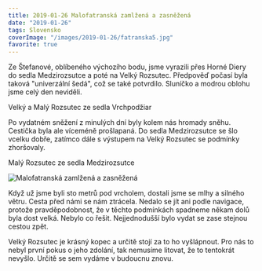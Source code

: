 ```yaml
---
title: 2019-01-26 Malofatranská zamlžená a zasněžená
date: "2019-01-26"
tags: Slovensko
coverImage: "/images/2019-01-26/fatranska5.jpg"
favorite: true
---
```


<CustomImage
  src="/images/2019-01-26/fatranska5.jpg"
  alt="Malofatranská zamlžená a zasněžená"
  size="horizontalLarge"
/>

Ze Štefanové, oblíbeného výchozího bodu, jsme vyrazili přes Horné Diery do sedla Medzirozsutce a poté na Velký Rozsutec. Předpověď počasí byla taková "univerzální šedá", což se také potvrdilo. Sluníčko a modrou oblohu jsme celý den neviděli.

<CustomImage
  src="/images/2019-01-26/fatranska1.jpg"
  alt="Malofatranská zamlžená a zasněžená"
  size="horizontalLarge"
/>

Velký a Malý Rozsutec ze sedla Vrchpodžiar

<CustomImage
  src="/images/2019-01-26/fatranska2.jpg"
  alt="Malofatranská zamlžená a zasněžená"
  size="horizontalLarge"
/>

<CustomImage
  src="/images/2019-01-26/fatranska4.jpg"
  alt="Malofatranská zamlžená a zasněžená"
  size="horizontalLarge"
/>

Po vydatném sněžení z minulých dní byly kolem nás hromady sněhu. Cestička byla ale víceméně prošlapaná. Do sedla Medzirozsutce se šlo vcelku dobře, zatímco dále s výstupem na Velký Rozsutec se podmínky zhoršovaly.

<CustomImage
  src="/images/2019-01-26/fatranska3.jpg"
  alt="Malofatranská zamlžená a zasněžená"
  size="horizontalLarge"
/>
Malý Rozsutec ze sedla Medzirozsutce

<div className="flex justify-center pb-2">
  <Image
    src="/images/2019-01-26/fatranska6.jpg"
    alt="Malofatranská zamlžená a zasněžená"
    width={1024}
    height={768}
  />
</div>

Když už jsme byli sto metrů pod vrcholem, dostali jsme se mlhy a silného větru. Cesta před námi se nám ztrácela. Nedalo se jít ani podle navigace, protože pravděpodobnost, že v těchto podmínkách spadneme někam dolů byla dost velká. Nebylo co řešit. Nejjednodušší bylo vydat se zase stejnou cestou zpět.

Velký Rozsutec je krásný kopec a určitě stojí za to ho vyšlápnout. Pro nás to nebyl první pokus o jeho zdolání, tak nemusíme litovat, že to tentokrát nevyšlo. Určitě se sem vydáme v budoucnu znovu.
